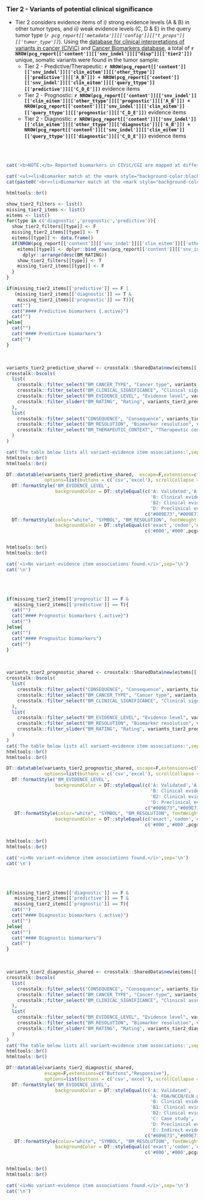 
### Tier 2 - Variants of potential clinical significance {.tabset}

- Tier 2 considers evidence items of _i)_ strong evidence levels (A & B) in other tumor types, and _ii)_ weak evidence levels (C, D & E) in the query tumor type (_`r pcg_report[['metadata']][['config']][["t_props"]][['tumor_type']]`_). Using the [database for clinical interpretations of variants in cancer (CIViC) ](https://civic.genome.wustl.edu/#/home) and [Cancer Biomarkers database](https://www.cancergenomeinterpreter.org/biomarkers), a total of __`r NROW(pcg_report[['content']][['snv_indel']][["disp"]][['tier2']])`__ unique, somatic variants were found in the tumor sample:
    * Tier 2 - Predictive/Therapeutic: __`r NROW(pcg_report[['content']][['snv_indel']][['clin_eitem']][['other_ttype']][['predictive']][['A_B']]) + NROW(pcg_report[['content']][['snv_indel']][['clin_eitem']][['query_ttype']][['predictive']][['C_D_E']])`__ evidence items
    * Tier 2 - Prognostic: __`r NROW(pcg_report[['content']][['snv_indel']][['clin_eitem']][['other_ttype']][['prognostic']][['A_B']]) + NROW(pcg_report[['content']][['snv_indel']][['clin_eitem']][['query_ttype']][['prognostic']][['C_D_E']])`__ evidence items
    * Tier 2 - Diagnostic: __`r NROW(pcg_report[['content']][['snv_indel']][['clin_eitem']][['other_ttype']][['diagnostic']][['A_B']]) + NROW(pcg_report[['content']][['snv_indel']][['clin_eitem']][['query_ttype']][['diagnostic']][['C_D_E']])`__ evidence items

<br><br>


```r

cat('<b>NOTE:</b> Reported biomarkers in CIViC/CGI are mapped at different resolutions (i.e. filter <b>Biomarker resolution</b>). The accuracy of a match between variants in the tumor sample and the reported biomarkers will vary accordingly (highlighted by gene symbols with different color backgrounds):\n\n')

cat('<ul><li>Biomarker match at the <mark style="background-color:black; font-weight:bold; color:white">exact variant/codon level</mark></li>')
cat(paste0('<br><li>Biomarker match at the <mark style="background-color:', pcgrr::color_palette[['warning']][['values']][1],'; color:white; font-weight:bold">exon/gene level</mark></li></ul>\n'))

htmltools::br()
```


```r

show_tier2_filters <- list()
missing_tier2_items <- list()
eitems <- list()
for(type in c('diagnostic','prognostic','predictive')){
  show_tier2_filters[[type]] <- F
  missing_tier2_items[[type]] <- T
  eitems[[type]] <- data.frame()
  if(NROW(pcg_report[['content']][['snv_indel']][['clin_eitem']][['other_ttype']][[type]][['A_B']]) > 0 | NROW(pcg_report[['content']][['snv_indel']][['clin_eitem']][['query_ttype']][[type]][['C_D_E']]) > 0){
    eitems[[type]] <- dplyr::bind_rows(pcg_report[['content']][['snv_indel']][['clin_eitem']][['other_ttype']][[type]][['A_B']], pcg_report[['content']][['snv_indel']][['clin_eitem']][['query_ttype']][[type]][['C_D_E']]) |>
      dplyr::arrange(desc(BM_RATING))
    show_tier2_filters[[type]] <- T
    missing_tier2_items[[type]] <- F
  }
}

```


```r
if(missing_tier2_items[['predictive']] == F | 
   (missing_tier2_items[['diagnostic']] == T & 
    missing_tier2_items[['prognostic']] == T)){
  cat("")
  cat("#### Predictive biomarkers {.active}")
  cat("")
}else{
  cat("")
  cat("#### Predictive biomarkers")
  cat("")
}
```

<br>

```r

variants_tier2_predictive_shared <- crosstalk::SharedData$new(eitems[['predictive']])
crosstalk::bscols(
  list(
    crosstalk::filter_select("BM_CANCER_TYPE", "Cancer type", variants_tier2_predictive_shared, ~BM_CANCER_TYPE),
    crosstalk::filter_select("BM_CLINICAL_SIGNIFICANCE", "Clinical significance", variants_tier2_predictive_shared, ~BM_CLINICAL_SIGNIFICANCE),
    crosstalk::filter_select("BM_EVIDENCE_LEVEL", "Evidence level", variants_tier2_predictive_shared, ~BM_EVIDENCE_LEVEL),
    crosstalk::filter_slider("BM_RATING", "Rating", variants_tier2_predictive_shared, ~BM_RATING, min = 0, max = 5, step = 1, ticks = T)
  ),
  list(
    crosstalk::filter_select("CONSEQUENCE", "Consequence", variants_tier2_predictive_shared, ~CONSEQUENCE),
    crosstalk::filter_select("BM_RESOLUTION", "Biomarker resolution", variants_tier2_predictive_shared, ~BM_RESOLUTION),
    crosstalk::filter_select("BM_THERAPEUTIC_CONTEXT", "Therapeutic context", variants_tier2_predictive_shared, ~BM_THERAPEUTIC_CONTEXT)
  )
)

cat('The table below lists all variant-evidence item associations:',sep='\n')
htmltools::br()
htmltools::br()

DT::datatable(variants_tier2_predictive_shared,  escape=F,extensions=c("Buttons","Responsive"), 
              options=list(buttons = c('csv','excel'), scrollCollapse = T, dom = 'Bfrtip')) |>
  DT::formatStyle('BM_EVIDENCE_LEVEL', 
                  backgroundColor = DT::styleEqual(c('A: Validated','A: FDA/NCCN/ELN guidelines',
                                                     'B: Clinical evidence','B1: Clinical evidence: late trials',
                                                     'B2: Clinical evidence: early trials','C: Case study',
                                                     'D: Preclinical evidence','E: Indirect evidence'), 
                                                   c("#009E73","#009E73","#56B4E9", "#56B4E9","#56B4E9","#0072B2","#E69F00", "#F0E442"))) |>
  DT::formatStyle(color="white", "SYMBOL", "BM_RESOLUTION", fontWeight = 'bold', `text-align` = 'center',
                  backgroundColor = DT::styleEqual(c('exact','codon','exon','gene'), 
                                                   c('#000','#000',pcgrr::color_palette[['warning']][['values']][1], pcgrr::color_palette[['warning']][['values']][1])))


htmltools::br()
htmltools::br()

```

```r
cat('<i>No variant-evidence item associations found.</i>',sep='\n')
cat('\n')
```

<br><br>


```r
if(missing_tier2_items[['prognostic']] == F & 
   missing_tier2_items[['predictive']] == T){
  cat("")
  cat("#### Prognostic biomarkers {.active}")
  cat("")
}else{
  cat("")
  cat("#### Prognostic biomarkers")
  cat("")
}
```

<br>

```r

variants_tier2_prognostic_shared <- crosstalk::SharedData$new(eitems[['prognostic']])
crosstalk::bscols(
  list(
    crosstalk::filter_select("CONSEQUENCE", "Consequence", variants_tier2_prognostic_shared, ~CONSEQUENCE),
    crosstalk::filter_select("BM_CANCER_TYPE", "Cancer type", variants_tier2_prognostic_shared, ~BM_CANCER_TYPE),
    crosstalk::filter_select("BM_CLINICAL_SIGNIFICANCE", "Clinical significance", variants_tier2_prognostic_shared, ~BM_CLINICAL_SIGNIFICANCE)
  ),
  list(
    crosstalk::filter_select("BM_EVIDENCE_LEVEL", "Evidence level", variants_tier2_prognostic_shared, ~BM_EVIDENCE_LEVEL),
    crosstalk::filter_select("BM_RESOLUTION", "Biomarker resolution", variants_tier2_prognostic_shared, ~BM_RESOLUTION),
    crosstalk::filter_slider("BM_RATING", "Rating", variants_tier2_prognostic_shared, ~BM_RATING, min = 0, max = 5, step = 1, ticks = T)
  )
)
cat('The table below lists all variant-evidence item associations:',sep='\n')
htmltools::br()
htmltools::br()

DT::datatable(variants_tier2_prognostic_shared, escape=F,extensions=c("Buttons","Responsive"), 
              options=list(buttons = c('csv','excel'), scrollCollapse = T, dom = 'Bfrtip')) |>
  DT::formatStyle('BM_EVIDENCE_LEVEL', 
                  backgroundColor = DT::styleEqual(c('A: Validated','A: FDA/NCCN/ELN guidelines',
                                                     'B: Clinical evidence','B1: Clinical evidence: late trials',
                                                     'B2: Clinical evidence: early trials','C: Case study',
                                                     'D: Preclinical evidence','E: Indirect evidence'), 
                                                   c("#009E73","#009E73","#56B4E9", "#56B4E9","#56B4E9","#0072B2","#E69F00", "#F0E442"))) |>
   DT::formatStyle(color="white", "SYMBOL", "BM_RESOLUTION", fontWeight = 'bold', `text-align` = 'center',
                  backgroundColor = DT::styleEqual(c('exact','codon','exon','gene'), 
                                                   c('#000','#000',pcgrr::color_palette[['warning']][['values']][1], pcgrr::color_palette[['warning']][['values']][1])))


htmltools::br()
htmltools::br()

```

```r
cat('<i>No variant-evidence item associations found.</i>',sep='\n')
cat('\n')
```

<br><br>


```r
if(missing_tier2_items[['diagnostic']] == F & 
   missing_tier2_items[['predictive']] == T & 
   missing_tier2_items[['prognostic']] == T){
  cat("")
  cat("#### Diagnostic biomarkers {.active}")
  cat("")
}else{
  cat("")
  cat("#### Diagnostic biomarkers")
  cat("")
}
```

<br>

```r

variants_tier2_diagnostic_shared <- crosstalk::SharedData$new(eitems[['diagnostic']])
crosstalk::bscols(
  list(
    crosstalk::filter_select("CONSEQUENCE", "Consequence", variants_tier2_diagnostic_shared, ~CONSEQUENCE),
    crosstalk::filter_select("BM_CANCER_TYPE", "Cancer type", variants_tier2_diagnostic_shared, ~BM_CANCER_TYPE),
    crosstalk::filter_select("BM_CLINICAL_SIGNIFICANCE", "Clinical association", variants_tier2_diagnostic_shared, ~BM_CLINICAL_SIGNIFICANCE)
  ),
  list(
    crosstalk::filter_select("BM_EVIDENCE_LEVEL", "Evidence level", variants_tier2_diagnostic_shared, ~BM_EVIDENCE_LEVEL),
    crosstalk::filter_select("BM_RESOLUTION", "Biomarker resolution", variants_tier2_diagnostic_shared, ~BM_RESOLUTION),
    crosstalk::filter_slider("BM_RATING", "Rating", variants_tier2_diagnostic_shared, ~BM_RATING, min = 0, max = 5, step = 1, ticks = T)
  )
)
cat('The table below lists all variant-evidence item associations:',sep='\n')
htmltools::br()
htmltools::br()

DT::datatable(variants_tier2_diagnostic_shared, 
              escape=F,extensions=c("Buttons","Responsive"), 
              options=list(buttons = c('csv','excel'), scrollCollapse = T, dom = 'Bfrtip')) |>
  DT::formatStyle('BM_EVIDENCE_LEVEL', 
                  backgroundColor = DT::styleEqual(c('A: Validated',
                                                     'A: FDA/NCCN/ELN guidelines',
                                                     'B: Clinical evidence',
                                                     'B1: Clinical evidence: late trials',
                                                     'B2: Clinical evidence: early trials',
                                                     'C: Case study',
                                                     'D: Preclinical evidence',
                                                     'E: Indirect evidence'), 
                                                   c("#009E73","#009E73","#56B4E9", "#56B4E9","#56B4E9","#0072B2","#E69F00", "#F0E442"))) |>
   DT::formatStyle(color="white", "SYMBOL", "BM_RESOLUTION", fontWeight = 'bold', `text-align` = 'center',
                  backgroundColor = DT::styleEqual(c('exact','codon','exon','gene'), 
                                                   c('#000','#000',pcgrr::color_palette[['warning']][['values']][1], pcgrr::color_palette[['warning']][['values']][1])))


htmltools::br()
htmltools::br()

```

```r
cat('<i>No variant-evidence item associations found.</i>',sep='\n')
cat('\n')
```

<br><br>


